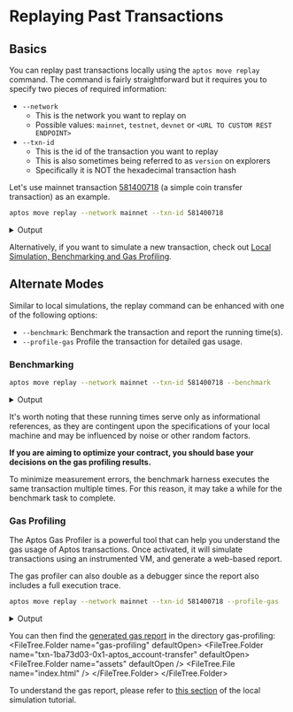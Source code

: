 
# Replaying Past Transactions

## Basics
You can replay past transactions locally using the `aptos move replay` command.
The command is fairly straightforward but it requires you to specify two pieces of required information:
- `--network`
  - This is the network you want to replay on
  - Possible values: `mainnet`, `testnet`, `devnet` or `<URL TO CUSTOM REST ENDPOINT>`
- `--txn-id`
  - This is the id of the transaction you want to replay
  - This is also sometimes being referred to as `version` on explorers
  - Specifically it is NOT the hexadecimal transaction hash


Let's use mainnet transaction [581400718](https://explorer.aptoslabs.com/txn/581400718?network=mainnet) (a simple coin transfer transaction) as an example. 
```bash filename="Terminal"
aptos move replay --network mainnet --txn-id 581400718
```

<details>
<summary>Output</summary>
```bash
Got 1/1 txns from RestApi.
Replaying transaction...
{
  "Result": {
    "transaction_hash": "0x1ba73d03a0442a845735a17c7be46f3b51e2acb0e5cf68749305c5a17539ac63",
    "gas_used": 7,
    "gas_unit_price": 100,
    "sender": "c94e16736910cc160347d01de345407fe2d350fce5635ac1150319b0fbf5630e",
    "sequence_number": 14637,
    "success": true,
    "version": 581400718,
    "vm_status": "status EXECUTED of type Execution"
  }
}
```
</details>

Alternatively, if you want to simulate a new transaction, check out [Local Simulation, Benchmarking and Gas Profiling](working-with-move-contracts/local-simulation-benchmarking-and-gas-profiling.mdx).

## Alternate Modes
Similar to local simulations, the replay command can be enhanced with one of the following options:
- `--benchmark`: Benchmark the transaction and report the running time(s).
- `--profile-gas` Profile the transaction for detailed gas usage.

### Benchmarking
```bash filename="Terminal"
aptos move replay --network mainnet --txn-id 581400718 --benchmark
```

<details>
<summary>Output</summary>
```bash
Got 1/1 txns from RestApi.
Benchmarking transaction...
Running time (cold code cache): 914.821µs
Running time (warm code cache): 820.189µs
{
  "Result": {
    "transaction_hash": "0x1ba73d03a0442a845735a17c7be46f3b51e2acb0e5cf68749305c5a17539ac63",
    "gas_used": 7,
    "gas_unit_price": 100,
    "sender": "c94e16736910cc160347d01de345407fe2d350fce5635ac1150319b0fbf5630e",
    "sequence_number": 14637,
    "success": true,
    "version": 581400718,
    "vm_status": "status EXECUTED of type Execution"
  }
}
```
</details>

It's worth noting that these running times serve only as informational references, as they are contingent upon the specifications of your local machine and may be influenced by noise or other random factors.

**If you are aiming to optimize your contract, you should base your decisions on the gas profiling results.**

<Callout type="info" emoji="ℹ️">
To minimize measurement errors, the benchmark harness executes the same transaction multiple times. For this reason, it may take a while for the benchmark task to complete.
</Callout>

### Gas Profiling
The Aptos Gas Profiler is a powerful tool that can help you understand the gas usage of Aptos transactions. Once activated, it will simulate transactions using an instrumented VM, and generate a web-based report.

The gas profiler can also double as a debugger since the report also includes a full execution trace.

```bash filename="Terminal"
aptos move replay --network mainnet --txn-id 581400718 --profile-gas
```
<details>
<summary>Output</summary>
```bash
Got 1/1 txns from RestApi.
Profiling transaction...
Gas report saved to gas-profiling/txn-1ba73d03-0x1-aptos_account-transfer.
{
  "Result": {
    "transaction_hash": "0x1ba73d03a0442a845735a17c7be46f3b51e2acb0e5cf68749305c5a17539ac63",
    "gas_used": 7,
    "gas_unit_price": 100,
    "sender": "c94e16736910cc160347d01de345407fe2d350fce5635ac1150319b0fbf5630e",
    "sequence_number": 14637,
    "success": true,
    "version": 581400718,
    "vm_status": "status EXECUTED of type Execution"
  }
}
```
</details>

You can then find the [generated gas report](../../../index.mdx) in the directory gas-profiling:
<FileTree>
    <FileTree.Folder name="gas-profiling" defaultOpen>
      <FileTree.Folder name="txn-1ba73d03-0x1-aptos_account-transfer" defaultOpen>
        <FileTree.Folder name="assets" defaultOpen />
        <FileTree.File name="index.html" />
      </FileTree.Folder>
    </FileTree.Folder>
</FileTree>

To understand the gas report, please refer to [this section](working-with-move-contracts/local-simulation-benchmarking-and-gas-profiling.mdx#understanding-the-gas-report) of the local simulation tutorial.